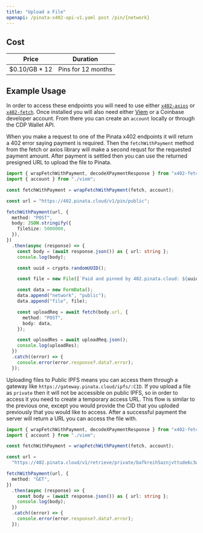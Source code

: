 ```yaml
---
title: "Upload a File"
openapi: /pinata-x402-api-v1.yaml post /pin/{network}
---
```


## Cost

| Price          | Duration           |
| -------------- | ------------------ |
| $0.10/GB \* 12 | Pins for 12 months |

## Example Usage

In order to access these endpoints you will need to use either [`x402-axios`](https://www.npmjs.com/package/x402-axios) or [`x402-fetch`](https://www.npmjs.com/package/x402-fetch). Once installed you will also need either [Viem](https://viem.sh) or a Coinbase developer account. From there you can create an `account` locally or through the CDP Wallet API.

When you make a request to one of the Pinata x402 endpoints it will return a 402 error saying payment is required. Then the `fetchWithPayment` method from the fetch or axios library will make a second requst for the requested payment amount. After payment is settled then you can use the returned presigned URL to upload the file to Pinata.

```typescript
import { wrapFetchWithPayment, decodeXPaymentResponse } from "x402-fetch";
import { account } from "./viem";

const fetchWithPayment = wrapFetchWithPayment(fetch, account);

const url = "https://402.pinata.cloud/v1/pin/public";

fetchWithPayment(url, {
  method: "POST",
  body: JSON.stringify({
    fileSize: 5000000,
  }),
})
  .then(async (response) => {
    const body = (await response.json()) as { url: string };
    console.log(body);

    const uuid = crypto.randomUUID();

    const file = new File([`Paid and pinned by 402.pinata.cloud: ${uuid}`], "file.txt");

    const data = new FormData();
    data.append("network", "public");
    data.append("file", file);

    const uploadReq = await fetch(body.url, {
      method: "POST",
      body: data,
    });

    const uploadRes = await uploadReq.json();
    console.log(uploadRes);
  })
  .catch((error) => {
    console.error(error.response?.data?.error);
  });
```

Uploading files to Public IPFS means you can access them through a gateway like `https://gateway.pinata.cloud/ipfs/:CID`. If you upload a file as `private` then it will not be accessible on public IPFS, so in order to access it you need to create a temporary access URL. This flow is similar to the previous one, except you would provide the CID that you uploded previously that you would like to access. After a successful payment the server will return a URL you can access the file with.

```typescript
import { wrapFetchWithPayment, decodeXPaymentResponse } from "x402-fetch";
import { account } from "./viem";

const fetchWithPayment = wrapFetchWithPayment(fetch, account);

const url =
  "https://402.pinata.cloud/v1/retrieve/private/bafkreih5aznjvttude6c3wbvqeebb6rlx5wkbzyppv7garjiubll2ceym4";

fetchWithPayment(url, {
  method: "GET",
})
  .then(async (response) => {
    const body = (await response.json()) as { url: string };
    console.log(body);
  })
  .catch((error) => {
    console.error(error.response?.data?.error);
  });
```
